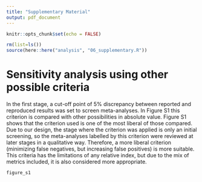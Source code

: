 ```yaml
---
title: "Supplementary Material" 
output: pdf_document
---
```


```r
knitr::opts_chunk$set(echo = FALSE)
```



```r

rm(list=ls())
source(here::here("analysis", "06_supplementary.R"))

```

# Sensitivity analysis using other possible criteria


In the first stage, a cut-off point of 5% discrepancy between reported and reproduced results was set to screen meta-analyses. In Figure S1 this criterion is compared with other possibilities in absolute value. Figure S1 shows that the criterion used is one of the most liberal of those compared. Due to our design, the stage where the criterion was applied is only an initial screening, so the meta-analyses labelled by this criterion were reviewed at later stages in a qualitative way. Therefore, a more liberal criterion (minimizing false negatives, but increasing false positives) is more suitable. This criteria has the limitations of any relative index, but due to the mix of metrics included, it is also considered more appropriate. 

``` r

figure_s1

```

